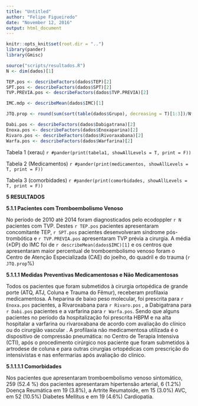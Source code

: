 ```yaml
---
title: "Untitled"
author: "Felipe Figueiredo"
date: "November 12, 2016"
output: html_document
---
```


```r
knitr::opts_knit$set(root.dir = "..")
library(pander)
library(Gmisc)
```

```r
source("scripts/resultados.R")
N <- dim(dados)[1]
```

```r

TEP.pos <- describeFactors(dados$TEP)[2]
SPT.pos <- describeFactors(dados$SPT)[2]
TVP.PREVIA.pos <- describeFactors(dados$TVP.PREVIA)[2]

IMC.mdp <- describeMean(dados$IMC)[1]

JTQ.prop <- round(sum(sort(table(dados$Grupo), decreasing = T)[1:3])/N*100, 1)
```

```r
Dabi.pos <- describeFactors(dados$Dabigatrana)[2]
Enoxa.pos <- describeFactors(dados$Enoxaparina)[2]
Rivaro.pos <- describeFactors(dados$Rivoraxabana)[2]
Warfa.pos <- describeFactors(dados$Warfarina)[2]
```

Tabela 1 (xerau)
`r #pander(print(tabela1, showAllLevels = T, print = F))`

Tabela 2 (Medicamentos)
`r #pander(print(medicamentos, showAllLevels = T, print = F))`

Tabela 3 (comorbidades)
`r #pander(print(comorbidades, showAllLevels = T, print = F))`

**5 RESULTADOS**

**5.1.1 Pacientes com Tromboembolismo Venoso**

No período de 2010 até 2014 foram diagnosticados pelo ecodoppler `r N` pacientes com TVP.  Destes `r TEP.pos` pacientes apresentaram concomitante TEP, `r SPT.pos` pacientes desenvolveram síndrome pós- trombótica e `r TVP.PREVIA.pos`  apresentaram TVP prévia a cirurgia. A média (&plusmn;DP) do IMC foi de `r describeMean(dados$IMC)[1]` e os centros que apresentaram maior percentual de tromboembolismo venoso foram o Centro de Atenção Especializada (CAE) do joelho, do quadril e do trauma (`r JTQ.prop`%) 


**5.1.1.1   Medidas Preventivas Medicamentosas e Não Medicamentosas**

Todos os pacientes que foram submetidos à cirurgia  ortopédica de grande porte (ATQ, ATJ, Coluna e Trauma do Fêmur), receberam profilaxia medicamentosa.  A heparina de baixo peso molecular, foi prescrita para `r Enoxa.pos` pacientes, a Rivaroxabana  para `r Rivaro.pos` , a Dabigatrana para `r Dabi.pos` pacientes e a varfarina para `r Warfa.pos`.  Sendo que alguns pacientes no período da hospitalização  foi prescrita HBPM e na alta hospitalar a varfarina ou rivaroxabana de acordo com  avaliação  do clínico ou  do cirurgião vascular . A profilaxia não medicamentosa utilizada é o dispositivo de compressão pneumática: no Centro de Terapia Intensiva (CTI), após o procedimento cirúrgico nos paciente que foram submetidos à artrodese de coluna e para outras cirurgias ortopédicas com prescrição do intensivistas e nas enfermarias após avaliação do clinico. 


**5.1.1.1.1   Comorbidades**
 
Nos pacientes que apresentaram tromboembolismo venoso sintomático, 259 (52.4 %) dos pacientes apresentaram hipertensão arterial, 6 (1.2%) Doença Reumática em 19 (3.8%),  a Artrite Reumatoide, em 15 (3.0%) AVC, em 52 (10.5%)   Diabetes Mellitus e em 19 (4.6%) Cardiopatia. 